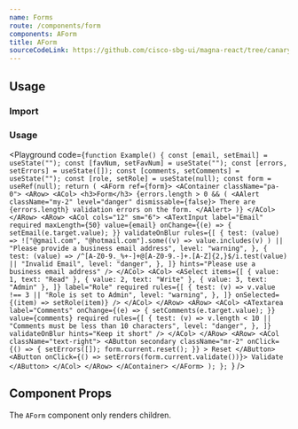 ```yaml
---
name: Forms
route: /components/form
components: AForm
title: AForm
sourceCodeLink: https://github.com/cisco-sbg-ui/magna-react/tree/canary/framework/components/AForm
---
```


## Usage

### Import

<ComponentImport components="AForm" />

### Usage

<Playground
  code={`function Example() {
  const [email, setEmail] = useState("");
  const [favNum, setFavNum] = useState("");
  const [errors, setErrors] = useState([]);
  const [comments, setComments] = useState("");
  const [role, setRole] = useState(null);
  const form = useRef(null);
  return (
    <AForm ref={form}>
      <AContainer className="pa-0">
        <ARow>
          <ACol>
            <h3>Form</h3>
            {errors.length > 0 && (
              <AAlert className="my-2" level="danger" dismissable={false}>
                There are {errors.length} validation errors on the form.
              </AAlert>
            )}
          </ACol>
        </ARow>
        <ARow>
          <ACol cols="12" sm="6">
            <ATextInput
              label="Email"
              required
              maxLength={50}
              value={email}
              onChange={(e) => {
                setEmail(e.target.value);
              }}
              validateOnBlur
              rules={[
                {
                  test: (value) =>
                    !["@gmail.com", "@hotmail.com"].some((v) =>
                      value.includes(v)
                    ) || "Please provide a business email address",
                  level: "warning",
                },
                {
                  test: (value) =>
                    /^[A-Z0-9._%+-]+@[A-Z0-9.-]+.[A-Z]{2,}$/i.test(value) ||
                    "Invalid Email",
                  level: "danger",
                },
              ]}
              hints="Please use a business email address"
            />
          </ACol>
          <ACol>
            <ASelect
              items={[
                { value: 1, text: "Read" },
                { value: 2, text: "Write" },
                { value: 3, text: "Admin" },
              ]}
              label="Role"
              required
              rules={[
                {
                  test: (v) => v.value !== 3 || "Role is set to Admin",
                  level: "warning",
                },
              ]}
              onSelected={(item) => setRole(item)}
            />
          </ACol>
        </ARow>
        <ARow>
          <ACol>
            <ATextarea
              label="Comments"
              onChange={(e) => {
                setComments(e.target.value);
              }}
              value={comments}
              required
              rules={[
                {
                  test: (v) =>
                    v.length < 10 || "Comments must be less than 10 characters",
                  level: "danger",
                },
              ]}
              validateOnBlur
              hints="Keep it short"
            />
          </ACol>
        </ARow>
        <ARow>
          <ACol className="text-right">
            <AButton
              secondary
              className="mr-2"
              onClick={() => {
                setErrors([]);
                form.current.reset();
              }}
            >
              Reset
            </AButton>
            <AButton onClick={() => setErrors(form.current.validate())}>
              Validate
            </AButton>
          </ACol>
        </ARow>
      </AContainer>
    </AForm>
  );
};
  `}
/>

## Component Props

The `AForm` component only renders children.

<Props of="AForm" />
